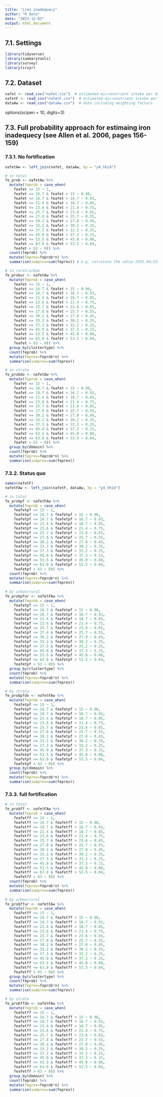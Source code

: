 ---
title: "iron inadequacy"
author: "R Goto"
date: "2023-12-03"
output: html_document
---
## 7.1. Settings
```{r eval=FALSE}
library(tidyverse)
library(summarytools)
library(survey)
library(srvyr)
```

## 7.2. Dataset
```{r eval=FALSE}
nafet <- read_csv("nafet.csv")  # estimated micronutrient intake per day per AFE in no fortification
nafetF <- read_csv("nafetF.csv")  # estimated micronutrient intake per day per AFE in status quo and full fortification scenarios
dataAw <- read_csv("dataAw.csv")  # data including weighting factors
```
options(scipen = 10, digits=3)

## 7.3. Full probability approach for estimaing iron inadequecy (see Allen et al. 2006, pages 156-159)
### 7.3.1. No fortification
```{r eval=FALSE}
nafetAw <- left_join(nafet, dataAw, by = "y4_hhid")

# in total
fe_prob <- nafetAw %>%
  mutate(feprob = case_when(
    feafet <= 15 ~ 1,
    feafet <= 16.7 & feafet > 15 ~ 0.96,
    feafet <= 18.7 & feafet > 16.7 ~ 0.93,
    feafet <= 21.4 & feafet > 18.7 ~ 0.85,
    feafet <= 23.6 & feafet > 21.4 ~ 0.75,
    feafet <= 25.7 & feafet > 23.6 ~ 0.65,
    feafet <= 27.8 & feafet > 25.7 ~ 0.55,
    feafet <= 30.2 & feafet > 27.8 ~ 0.45,
    feafet <= 33.2 & feafet > 30.2 ~ 0.35,
    feafet <= 37.3 & feafet > 33.2 ~ 0.25,
    feafet <= 45.0 & feafet > 37.3 ~ 0.15,
    feafet <= 53.5 & feafet > 45.0 ~ 0.08,
    feafet <= 63.0 & feafet > 53.5 ~ 0.04,
    feafet > 63 ~ 0)) %>% 
  count(feprob) %>% 
  mutate(feprev=feprob*n) %>% 
  summarise(sumprov=sum(feprev)) # e.g. calculate the value 2553.94/3290=0.776 (77.6%)

# in rural/urban
fe_probur <- nafetAw %>%
  mutate(feprob = case_when(
    feafet <= 15 ~ 1,
    feafet <= 16.7 & feafet > 15 ~ 0.96,
    feafet <= 18.7 & feafet > 16.7 ~ 0.93,
    feafet <= 21.4 & feafet > 18.7 ~ 0.85,
    feafet <= 23.6 & feafet > 21.4 ~ 0.75,
    feafet <= 25.7 & feafet > 23.6 ~ 0.65,
    feafet <= 27.8 & feafet > 25.7 ~ 0.55,
    feafet <= 30.2 & feafet > 27.8 ~ 0.45,
    feafet <= 33.2 & feafet > 30.2 ~ 0.35,
    feafet <= 37.3 & feafet > 33.2 ~ 0.25,
    feafet <= 45.0 & feafet > 37.3 ~ 0.15,
    feafet <= 53.5 & feafet > 45.0 ~ 0.08,
    feafet <= 63.0 & feafet > 53.5 ~ 0.04,
    feafet > 63 ~ 0)) %>% 
  group_by(clustertype) %>% 
  count(feprob) %>% 
  mutate(feprev=feprob*n) %>% 
  summarise(sumprov=sum(feprev)) 

# in strata
fe_probdo <- nafetAw %>%
  mutate(feprob = case_when(
    feafet <= 15 ~ 1,
    feafet <= 16.7 & feafet > 15 ~ 0.96,
    feafet <= 18.7 & feafet > 16.7 ~ 0.93,
    feafet <= 21.4 & feafet > 18.7 ~ 0.85,
    feafet <= 23.6 & feafet > 21.4 ~ 0.75,
    feafet <= 25.7 & feafet > 23.6 ~ 0.65,
    feafet <= 27.8 & feafet > 25.7 ~ 0.55,
    feafet <= 30.2 & feafet > 27.8 ~ 0.45,
    feafet <= 33.2 & feafet > 30.2 ~ 0.35,
    feafet <= 37.3 & feafet > 33.2 ~ 0.25,
    feafet <= 45.0 & feafet > 37.3 ~ 0.15,
    feafet <= 53.5 & feafet > 45.0 ~ 0.08,
    feafet <= 63.0 & feafet > 53.5 ~ 0.04,
    feafet > 63 ~ 0)) %>% 
  group_by(domain) %>% 
  count(feprob) %>% 
  mutate(feprev=feprob*n) %>% 
  summarise(sumprov=sum(feprev))
```
 
### 7.3.2. Status quo
```{r eval=FALSE}
names(nafetF)
nafetFAw <- left_join(nafetF, dataAw, by = "y4_hhid")

# in total
fe_probpf <- nafetFAw %>%
  mutate(feprob = case_when(
    feafetpf <= 15 ~ 1,
    feafetpf <= 16.7 & feafetpf > 15 ~ 0.96,
    feafetpf <= 18.7 & feafetpf > 16.7 ~ 0.93,
    feafetpf <= 21.4 & feafetpf > 18.7 ~ 0.85,
    feafetpf <= 23.6 & feafetpf > 21.4 ~ 0.75,
    feafetpf <= 25.7 & feafetpf > 23.6 ~ 0.65,
    feafetpf <= 27.8 & feafetpf > 25.7 ~ 0.55,
    feafetpf <= 30.2 & feafetpf > 27.8 ~ 0.45,
    feafetpf <= 33.2 & feafetpf > 30.2 ~ 0.35,
    feafetpf <= 37.3 & feafetpf > 33.2 ~ 0.25,
    feafetpf <= 45.0 & feafetpf > 37.3 ~ 0.15,
    feafetpf <= 53.5 & feafetpf > 45.0 ~ 0.08,
    feafetpf <= 63.0 & feafetpf > 53.5 ~ 0.04,
    feafetpf > 63 ~ 0)) %>% 
  count(feprob) %>% 
  mutate(feprev=feprob*n) %>% 
  summarise(sumprov=sum(feprev))
  
# by urban/rural
fe_probpfur <- nafetFAw %>%
  mutate(feprob = case_when(
    feafetpf <= 15 ~ 1,
    feafetpf <= 16.7 & feafetpf > 15 ~ 0.96,
    feafetpf <= 18.7 & feafetpf > 16.7 ~ 0.93,
    feafetpf <= 21.4 & feafetpf > 18.7 ~ 0.85,
    feafetpf <= 23.6 & feafetpf > 21.4 ~ 0.75,
    feafetpf <= 25.7 & feafetpf > 23.6 ~ 0.65,
    feafetpf <= 27.8 & feafetpf > 25.7 ~ 0.55,
    feafetpf <= 30.2 & feafetpf > 27.8 ~ 0.45,
    feafetpf <= 33.2 & feafetpf > 30.2 ~ 0.35,
    feafetpf <= 37.3 & feafetpf > 33.2 ~ 0.25,
    feafetpf <= 45.0 & feafetpf > 37.3 ~ 0.15,
    feafetpf <= 53.5 & feafetpf > 45.0 ~ 0.08,
    feafetpf <= 63.0 & feafetpf > 53.5 ~ 0.04,
    feafetpf > 63 ~ 0)) %>% 
  group_by(clustertype) %>% 
  count(feprob) %>% 
  mutate(feprev=feprob*n) %>% 
  summarise(sumprov=sum(feprev)) 

# by strata
fe_probpfdo <- nafetFAw %>%
  mutate(feprob = case_when(
    feafetpf <= 15 ~ 1,
    feafetpf <= 16.7 & feafetpf > 15 ~ 0.96,
    feafetpf <= 18.7 & feafetpf > 16.7 ~ 0.93,
    feafetpf <= 21.4 & feafetpf > 18.7 ~ 0.85,
    feafetpf <= 23.6 & feafetpf > 21.4 ~ 0.75,
    feafetpf <= 25.7 & feafetpf > 23.6 ~ 0.65,
    feafetpf <= 27.8 & feafetpf > 25.7 ~ 0.55,
    feafetpf <= 30.2 & feafetpf > 27.8 ~ 0.45,
    feafetpf <= 33.2 & feafetpf > 30.2 ~ 0.35,
    feafetpf <= 37.3 & feafetpf > 33.2 ~ 0.25,
    feafetpf <= 45.0 & feafetpf > 37.3 ~ 0.15,
    feafetpf <= 53.5 & feafetpf > 45.0 ~ 0.08,
    feafetpf <= 63.0 & feafetpf > 53.5 ~ 0.04,
    feafetpf > 63 ~ 0)) %>% 
  group_by(domain) %>% 
  count(feprob) %>% 
  mutate(feprev=feprob*n) %>% 
  summarise(sumprov=sum(feprev)) 
```

### 7.3.3. full fortification
```{r eval=FALSE}
# in total
fe_probff <- nafetFAw %>%
  mutate(feprob = case_when(
    feafetff <= 15 ~ 1,
    feafetff <= 16.7 & feafetff > 15 ~ 0.96,
    feafetff <= 18.7 & feafetff > 16.7 ~ 0.93,
    feafetff <= 21.4 & feafetff > 18.7 ~ 0.85,
    feafetff <= 23.6 & feafetff > 21.4 ~ 0.75,
    feafetff <= 25.7 & feafetff > 23.6 ~ 0.65,
    feafetff <= 27.8 & feafetff > 25.7 ~ 0.55,
    feafetff <= 30.2 & feafetff > 27.8 ~ 0.45,
    feafetff <= 33.2 & feafetff > 30.2 ~ 0.35,
    feafetff <= 37.3 & feafetff > 33.2 ~ 0.25,
    feafetff <= 45.0 & feafetff > 37.3 ~ 0.15,
    feafetff <= 53.5 & feafetff > 45.0 ~ 0.08,
    feafetff <= 63.0 & feafetff > 53.5 ~ 0.04,
    feafetff > 63 ~ 0)) %>% 
  count(feprob) %>% 
  mutate(feprev=feprob*n) %>% 
  summarise(sumprov=sum(feprev))
  
# by urban/rural
fe_probffur <- nafetFAw %>%
  mutate(feprob = case_when(
    feafetff <= 15 ~ 1,
    feafetff <= 16.7 & feafetff > 15 ~ 0.96,
    feafetff <= 18.7 & feafetff > 16.7 ~ 0.93,
    feafetff <= 21.4 & feafetff > 18.7 ~ 0.85,
    feafetff <= 23.6 & feafetff > 21.4 ~ 0.75,
    feafetff <= 25.7 & feafetff > 23.6 ~ 0.65,
    feafetff <= 27.8 & feafetff > 25.7 ~ 0.55,
    feafetff <= 30.2 & feafetff > 27.8 ~ 0.45,
    feafetff <= 33.2 & feafetff > 30.2 ~ 0.35,
    feafetff <= 37.3 & feafetff > 33.2 ~ 0.25,
    feafetff <= 45.0 & feafetff > 37.3 ~ 0.15,
    feafetff <= 53.5 & feafetff > 45.0 ~ 0.08,
    feafetff <= 63.0 & feafetff > 53.5 ~ 0.04,
    feafetff > 63 ~ 0)) %>% 
  group_by(clustertype) %>% 
  count(feprob) %>% 
  mutate(feprev=feprob*n) %>% 
  summarise(sumprov=sum(feprev)) 

# by strata
fe_probffdo <- nafetFAw %>%
  mutate(feprob = case_when(
    feafetff <= 15 ~ 1,
    feafetff <= 16.7 & feafetff > 15 ~ 0.96,
    feafetff <= 18.7 & feafetff > 16.7 ~ 0.93,
    feafetff <= 21.4 & feafetff > 18.7 ~ 0.85,
    feafetff <= 23.6 & feafetff > 21.4 ~ 0.75,
    feafetff <= 25.7 & feafetff > 23.6 ~ 0.65,
    feafetff <= 27.8 & feafetff > 25.7 ~ 0.55,
    feafetff <= 30.2 & feafetff > 27.8 ~ 0.45,
    feafetff <= 33.2 & feafetff > 30.2 ~ 0.35,
    feafetff <= 37.3 & feafetff > 33.2 ~ 0.25,
    feafetff <= 45.0 & feafetff > 37.3 ~ 0.15,
    feafetff <= 53.5 & feafetff > 45.0 ~ 0.08,
    feafetff <= 63.0 & feafetff > 53.5 ~ 0.04,
    feafetff > 63 ~ 0)) %>% 
  group_by(domain) %>% 
  count(feprob) %>% 
  mutate(feprev=feprob*n) %>% 
  summarise(sumprov=sum(feprev)) 
```
